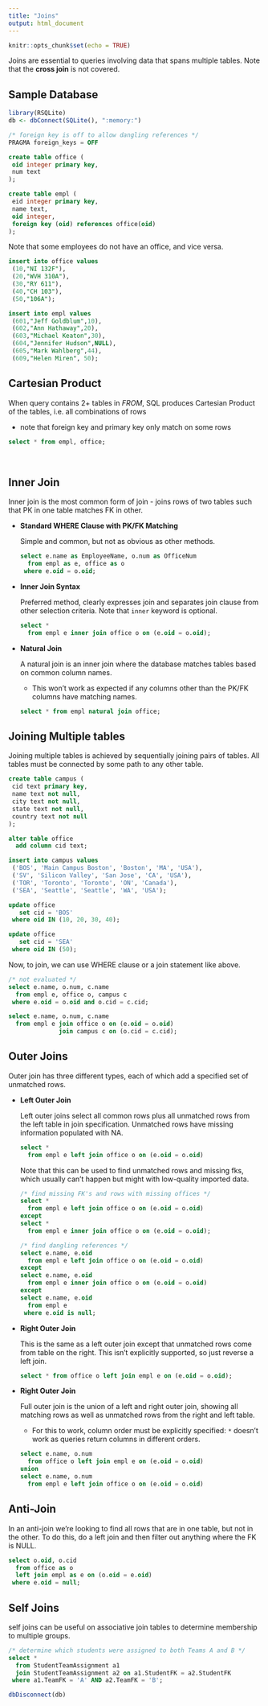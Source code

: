 ```yaml
---
title: "Joins"
output: html_document
---
```


```r
knitr::opts_chunk$set(echo = TRUE)
```

Joins are essential to queries involving data that spans multiple tables. Note that the **cross join** is not covered. 

## Sample Database

```r
library(RSQLite)
db <- dbConnect(SQLite(), ":memory:")
```
```sql
/* foreign key is off to allow dangling references */
PRAGMA foreign_keys = OFF
```

```sql
create table office (
 oid integer primary key,
 num text
);
```
```sql
create table empl (
 eid integer primary key,
 name text,
 oid integer,
 foreign key (oid) references office(oid)
);
```

Note that some employees do not have an office, and vice versa. 

```sql
insert into office values 
 (10,"NI 132F"),
 (20,"WVH 310A"),
 (30,"RY 611"),
 (40,"CH 103"),
 (50,"106A");
```
```sql
insert into empl values 
 (601,"Jeff Goldblum",10),
 (602,"Ann Hathaway",20),
 (603,"Michael Keaton",30),
 (604,"Jennifer Hudson",NULL),
 (605,"Mark Wahlberg",44),
 (609,"Helen Miren", 50);
```

## Cartesian Product

When query contains 2+ tables in *FROM*, SQL produces Cartesian Product of the tables, i.e. all combinations of rows 

* note that foreign key and primary key only match on some rows 

```sql
select * from empl, office;
```

<br>

## Inner Join

Inner join is the most common form of join - joins rows of two tables such that PK in one table matches FK in other.

* **Standard WHERE Clause with PK/FK Matching**

  Simple and common, but not as obvious as other methods.
  
  ```sql
  select e.name as EmployeeName, o.num as OfficeNum
    from empl as e, office as o
   where e.oid = o.oid;
  ```
  
* **Inner Join Syntax**

  Preferred method, clearly expresses join and separates join clause from other selection criteria. Note that `inner` keyword is optional. 
  
  ```sql
  select *
    from empl e inner join office o on (e.oid = o.oid);
  ```
  
* **Natural Join**
  
  A natural join is an inner join where the database matches tables based on common column names. 
  
  * This won't work as expected if any columns other than the PK/FK columns have matching names. 
  
  ```sql
  select * from empl natural join office;
  ```
  
## Joining Multiple tables 

Joining multiple tables is achieved by sequentially joining pairs of tables. All tables must be connected by some path to any other table. 

```sql
create table campus (
 cid text primary key,
 name text not null,
 city text not null,
 state text not null,
 country text not null
);
```
```sql
alter table office
  add column cid text;
```
```sql
insert into campus values 
 ('BOS', 'Main Campus Boston', 'Boston', 'MA', 'USA'),
 ('SV', 'Silicon Valley', 'San Jose', 'CA', 'USA'),
 ('TOR', 'Toronto', 'Toronto', 'ON', 'Canada'),
 ('SEA', 'Seattle', 'Seattle', 'WA', 'USA');
```
```sql
update office
   set cid = 'BOS'
 where oid IN (10, 20, 30, 40);
```
```sql
update office
   set cid = 'SEA'
 where oid IN (50);
```

Now, to join, we can use WHERE clause or a join statement like above. 

```sql
/* not evaluated */
select e.name, o.num, c.name
  from empl e, office o, campus c
 where e.oid = o.oid and o.cid = c.cid;
```
```sql
select e.name, o.num, c.name
  from empl e join office o on (e.oid = o.oid)
              join campus c on (o.cid = c.cid);
```

## Outer Joins 

Outer join has three different types, each of which add a specified set of unmatched rows. 

* **Left Outer Join**
  
  Left outer joins select all common rows plus all unmatched rows from the left table in join specification. Unmatched rows have missing information populated with NA. 
  
  ```sql
  select *
    from empl e left join office o on (e.oid = o.oid)
  ```
  
  Note that this can be used to find unmatched rows and missing fks, which usually can't happen but might with low-quality imported data. 
  
  ```sql
  /* find missing FK's and rows with missing offices */
  select *
    from empl e left join office o on (e.oid = o.oid)
  except
  select *
    from empl e inner join office o on (e.oid = o.oid);
  ```
  ```sql
  /* find dangling references */
  select e.name, e.oid
    from empl e left join office o on (e.oid = o.oid)
  except
  select e.name, e.oid
    from empl e inner join office o on (e.oid = o.oid)
  except
  select e.name, e.oid
    from empl e
   where e.oid is null;
  ```

* **Right Outer Join**

  This is the same as a left outer join except that unmatched rows come from table on the right. This isn't explicitly supported, so just reverse a left join. 
  
  ```sql
  select * from office o left join empl e on (e.oid = o.oid);
  ```

* **Right Outer Join**

  Full outer join is the union of a left and right outer join, showing all matching rows as well as unmatched rows from the right and left table. 
  
  * For this to work, column order must be explicitly specified: `*` doesn't work as queries return columns in different orders. 

  ```sql
  select e.name, o.num
    from office o left join empl e on (e.oid = o.oid)
  union
  select e.name, o.num
    from empl e left join office o on (e.oid = o.oid)
  ```

## Anti-Join

In an anti-join we're looking to find all rows that are in one table, but not in the other. To do this, do a left join and then filter out anything where the FK is NULL. 

```sql
select o.oid, o.cid
  from office as o
  left join empl as e on (o.oid = e.oid)
 where e.oid = null;
```

## Self Joins

self joins can be useful on associative join tables to determine membership to multiple groups. 

```sql
/* determine which students were assigned to both Teams A and B */
select * 
  from StudentTeamAssignment a1
  join StudentTeamAssignment a2 on a1.StudentFK = a2.StudentFK
 where a1.TeamFK = 'A' AND a2.TeamFK = 'B';
```

```r
dbDisconnect(db)
```










